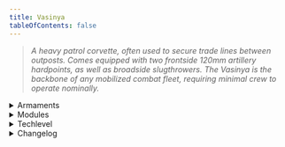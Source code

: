 ```yaml
---
title: Vasinya
tableOfContents: false
---
```


> *A heavy patrol corvette, often used to secure trade lines between outposts. Comes equipped with two frontside 120mm artillery hardpoints, as well as broadside slugthrowers. The Vasinya is the backbone of any mobilized combat fleet, requiring minimal crew to operate nominally.*

<details>
<summary>Armaments</summary>
* Hardpoint
    * 2x Type-99 Artillery
* Turrets
    * 3x Vulcan Gatling Turret 
    * 3x 'Gran Sudaruska' point defense turret
</details>

<details>
<summary>Modules</summary>
* Module A: Fire Artillery 
* Module B: Artillery Safeties On 
* Module C: Artillery Safeties Off 
* Module D: Arm Turrets 
* Module E: Disarm Turrets
</details>

<details>
<summary>Techlevel</summary>
Lowtech
</details>

<details>
<summary>Changelog</summary>
None.
</details>